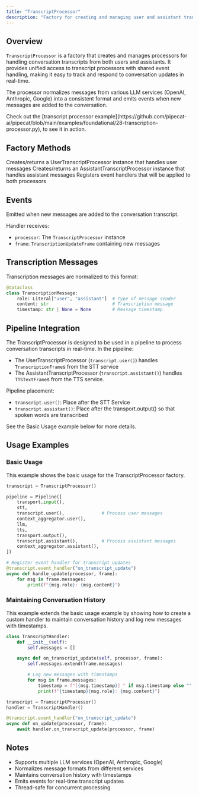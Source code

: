 ```yaml
---
title: "TranscriptProcessor"
description: "Factory for creating and managing user and assistant transcript processors with shared event handling"
---
```


## Overview

`TranscriptProcessor` is a factory that creates and manages processors for handling conversation transcripts from both users and assistants. It provides unified access to transcript processors with shared event handling, making it easy to track and respond to conversation updates in real-time.

The processor normalizes messages from various LLM services (OpenAI, Anthropic, Google) into a consistent format and emits events when new messages are added to the conversation.

<Tip>
  Check out the [transcript processor
  example](https://github.com/pipecat-ai/pipecat/blob/main/examples/foundational/28-transcription-processor.py),
  to see it in action.
</Tip>

## Factory Methods

<ParamField path="user" type="method">
  Creates/returns a UserTranscriptProcessor instance that handles user messages
</ParamField>

<ParamField path="assistant" type="method">
  Creates/returns an AssistantTranscriptProcessor instance that handles
  assistant messages
</ParamField>

<ParamField path="event_handler" type="decorator">
  Registers event handlers that will be applied to both processors
</ParamField>

## Events

<ParamField path="on_transcript_update" type="event">
  
Emitted when new messages are added to the conversation transcript.

Handler receives:

- `processor`: The `TranscriptProcessor` instance
- `frame`: `TranscriptionUpdateFrame` containing new messages

</ParamField>

## Transcription Messages

Transcription messages are normalized to this format:

```python
@dataclass
class TranscriptionMessage:
    role: Literal["user", "assistant"]  # Type of message sender
    content: str                        # Transcription message
    timestamp: str | None = None        # Message timestamp
```

## Pipeline Integration

The TranscriptProcessor is designed to be used in a pipeline to process conversation transcripts in real-time. In the pipeline:

- The UserTranscriptProcessor (`transcript.user()`) handles `TranscriptionFrame`s from the STT service
- The AssistantTranscriptProcessor (`transcript.assistant()`) handles `TTSTextFrame`s from the TTS service.

<Tip>
Pipeline placement:

- `transcript.user()`: Place after the STT Service
- `transcript.assistant()`: Place after the transport.output() so that spoken words are transcribed

</Tip>

See the Basic Usage example below for more details.

## Usage Examples

### Basic Usage

This example shows the basic usage for the TranscriptProcessor factory.

```python
transcript = TranscriptProcessor()

pipeline = Pipeline([
    transport.input(),
    stt,
    transcript.user(),              # Process user messages
    context_aggregator.user(),
    llm,
    tts,
    transport.output(),
    transcript.assistant(),         # Process assistant messages
    context_aggregator.assistant(),
])

# Register event handler for transcript updates
@transcript.event_handler("on_transcript_update")
async def handle_update(processor, frame):
    for msg in frame.messages:
        print(f"{msg.role}: {msg.content}")
```

### Maintaining Conversation History

This example extends the basic usage example by showing how to create a custom handler to maintain conversation history and log new messages with timestamps.

```python
class TranscriptHandler:
    def __init__(self):
        self.messages = []

    async def on_transcript_update(self, processor, frame):
        self.messages.extend(frame.messages)

        # Log new messages with timestamps
        for msg in frame.messages:
            timestamp = f"[{msg.timestamp}] " if msg.timestamp else ""
            print(f"{timestamp}{msg.role}: {msg.content}")

transcript = TranscriptProcessor()
handler = TranscriptHandler()

@transcript.event_handler("on_transcript_update")
async def on_update(processor, frame):
    await handler.on_transcript_update(processor, frame)
```

## Notes

- Supports multiple LLM services (OpenAI, Anthropic, Google)
- Normalizes message formats from different services
- Maintains conversation history with timestamps
- Emits events for real-time transcript updates
- Thread-safe for concurrent processing
